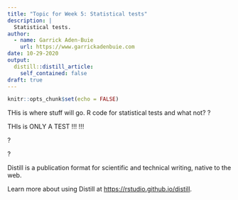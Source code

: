 ```yaml
---
title: "Topic for Week 5: Statistical tests"
description: |
  Statistical tests.
author:
  - name: Garrick Aden-Buie
    url: https://www.garrickadenbuie.com
date: 10-29-2020
output:
  distill::distill_article:
    self_contained: false
draft: true
---
```


```r
knitr::opts_chunk$set(echo = FALSE)
```

THis is where stuff will go.
R code for statistical tests and what not? ? 

THIs is ONLY A TEST !!! !!!


? 

? 

Distill is a publication format for scientific and technical writing, native to the web.

Learn more about using Distill at <https://rstudio.github.io/distill>.

